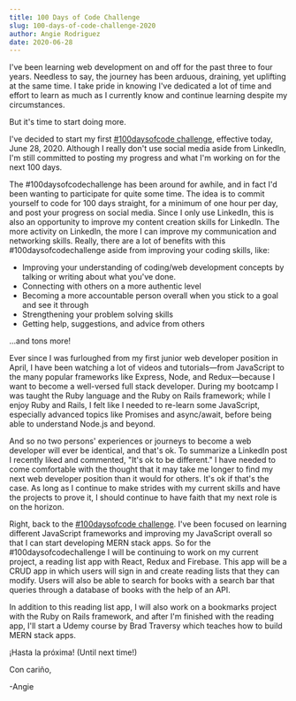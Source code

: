 ```yaml
---
title: 100 Days of Code Challenge
slug: 100-days-of-code-challenge-2020
author: Angie Rodriguez
date: 2020-06-28
---
```


I've been learning web development on and off for the past three to four years. Needless to say, the journey has been arduous, draining, yet uplifting at the same time. I take pride in knowing I've dedicated a lot of time and effort to learn as much as I currently know and continue learning despite my circumstances.

But it's time to start doing more.

I've decided to start my first [#100daysofcode challenge](https://www.100daysofcode.com/), effective today, June 28, 2020. Although I really don't use social media aside from LinkedIn, I'm still committed to posting my progress and what I'm working on for the next 100 days.

The #100daysofcodechallenge has been around for awhile, and in fact I'd been wanting to participate for quite some time. The idea is to commit yourself to code for 100 days straight, for a minimum of one hour per day, and post your progress on social media. Since I only use LinkedIn, this is also an opportunity to improve my content creation skills for LinkedIn. The more activity on LinkedIn, the more I can improve my communication and networking skills. Really, there are a lot of benefits with this #100daysofcodechallenge aside from improving your coding skills, like:

- Improving your understanding of coding/web development concepts by talking or writing about what you've done.
- Connecting with others on a more authentic level
- Becoming a more accountable person overall when you stick to a goal and see it through
- Strengthening your problem solving skills
- Getting help, suggestions, and advice from others

...and tons more!

Ever since I was furloughed from my first junior web developer position in April, I have been watching a lot of videos and tutorials—from JavaScript to the many popular frameworks like Express, Node, and Redux—because I want to become a well-versed full stack developer. During my bootcamp I was taught the Ruby language and the Ruby on Rails framework; while I enjoy Ruby and Rails, I felt like I needed to re-learn some JavaScript, especially advanced topics like Promises and async/await, before being able to understand Node.js and beyond.

And so no two persons' experiences or journeys to become a web developer will ever be identical, and that's ok. To summarize a LinkedIn post I recently liked and commented, "It's ok to be different." I have needed to come comfortable with the thought that it may take me longer to find my next web developer position than it would for others. It's ok if that's the case. As long as I continue to make strides with my current skills and have the projects to prove it, I should continue to have faith that my next role is on the horizon.

Right, back to the [#100daysofcode challenge](https://www.100daysofcode.com/). I've been focused on learning different JavaScript frameworks and improving my JavaScript overall so that I can start developing MERN stack apps. So for the #100daysofcodechallenge I will be continuing to work on my current project, a reading list app with React, Redux and Firebase. This app will be a CRUD app in which users will sign in and create reading lists that they can modify. Users will also be able to search for books with a search bar that queries through a database of books with the help of an API.

In addition to this reading list app, I will also work on a bookmarks project with the Ruby on Rails framework, and after I'm finished with the reading app, I'll start a Udemy course by Brad Traversy which teaches how to build MERN stack apps.

¡Hasta la próxima! (Until next time!)

Con cariño,

-Angie
